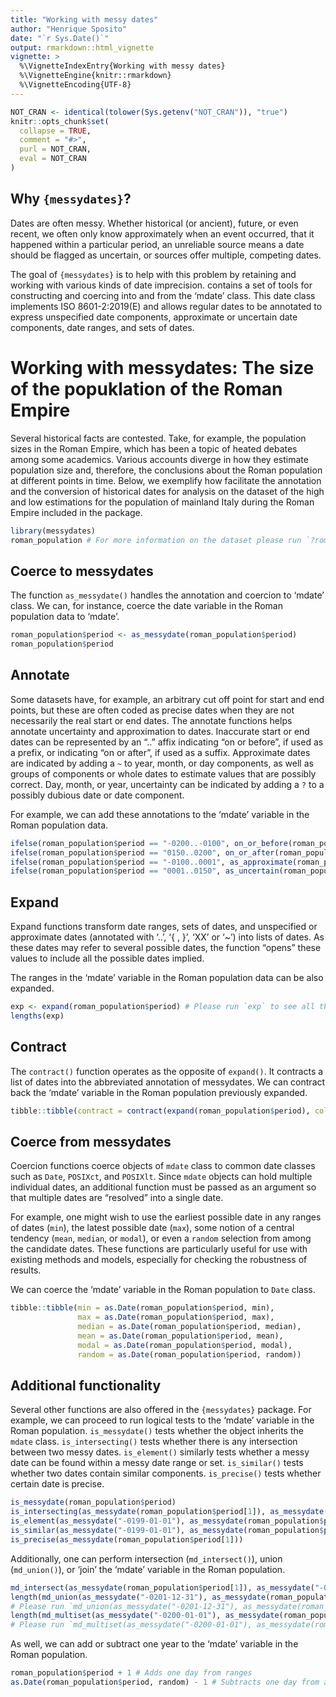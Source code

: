 ```yaml
---
title: "Working with messy dates"
author: "Henrique Sposito"
date: "`r Sys.Date()`"
output: rmarkdown::html_vignette
vignette: >
  %\VignetteIndexEntry{Working with messy dates}
  %\VignetteEngine{knitr::rmarkdown}
  %\VignetteEncoding{UTF-8}
---
```


```r
NOT_CRAN <- identical(tolower(Sys.getenv("NOT_CRAN")), "true")
knitr::opts_chunk$set(
  collapse = TRUE,
  comment = "#>",
  purl = NOT_CRAN,
  eval = NOT_CRAN
)
```

## Why `{messydates}`?

Dates are often messy.
Whether historical (or ancient), future, or even recent,
we often only know approximately when an event occurred,
that it happened within a particular period,
an unreliable source means a date should be flagged as uncertain,
or sources offer multiple, competing dates.

The goal of `{messydates}` is to help with this problem by retaining and working
with various kinds of date imprecision.
\pkg{messydates} contains a set of tools for constructing and coercing into and from the 'mdate' class.
This date class implements ISO 8601-2:2019(E) and allows regular dates to be annotated to express unspecified date components, approximate or uncertain date components, date ranges, and sets of dates.

# Working with messydates: The size of the popuklation of the Roman Empire

Several historical facts are contested. Take, for example, the population sizes in the Roman Empire, which has been a topic of heated debates among some academics. Various accounts diverge in how they estimate population size and, therefore, the conclusions about the Roman population at different points in time. Below, we exemplify how \pkg{messydates} facilitate the annotation and the conversion of historical dates for analysis on the dataset of the high and low estimations for the population of mainland Italy during the Roman Empire included in the package.

```r
library(messydates)
roman_population # For more information on the dataset please run `?roman_population`.
```

## Coerce to messydates

The function `as_messydate()` handles the annotation and coercion to 'mdate' class.
We can, for instance, coerce the date variable in the Roman population data to 'mdate'.

```r
roman_population$period <- as_messydate(roman_population$period)
roman_population$period
```

## Annotate

Some datasets have, for example, an arbitrary cut off point for start and end points, 
but these are often coded as precise dates when they are not necessarily the real start or end dates.
The annotate functions helps annotate uncertainty and approximation to dates.
Inaccurate start or end dates can be represented by an ".." affix
indicating "on or before", if used as a prefix,
or indicating "on or after", if used as a suffix.
Approximate dates are indicated by adding a `~` to year,
month, or day components, as well as groups of components or whole dates
to estimate values that are possibly correct.
Day, month, or year, uncertainty can be indicated by adding a `?`
to a possibly dubious date or date component.

For example, we can add these annotations to the 'mdate' variable in the Roman population data.

```r
ifelse(roman_population$period == "-0200..-0100", on_or_before(roman_population$period), roman_population$period)
ifelse(roman_population$period == "0150..0200", on_or_after(roman_population$period), roman_population$period)
ifelse(roman_population$period == "-0100..0001", as_approximate(roman_population$period), roman_population$period)
ifelse(roman_population$period == "0001..0150", as_uncertain(roman_population$period), roman_population$period)
```

## Expand

Expand functions transform date ranges, sets of dates, and unspecified or 
approximate dates (annotated with '..', '{ , }', 'XX' or '~') into lists of dates.
As these dates may refer to several possible dates,
the function "opens" these values to include all the possible dates implied.

The ranges in the 'mdate' variable in the Roman population data can be also expanded.

```r
exp <- expand(roman_population$period) # Please run `exp` to see all the expanded dates.
lengths(exp)
```

## Contract

The `contract()` function operates as the opposite of `expand()`.
It contracts a list of dates into the abbreviated annotation of messydates.
We can contract back the 'mdate' variable in the Roman population previously expanded.

```r
tibble::tibble(contract = contract(expand(roman_population$period), collapse = FALSE))
```

## Coerce from messydates

Coercion functions coerce objects of `mdate` class to 
common date classes such as `Date`, `POSIXct`, and `POSIXlt`.
Since `mdate` objects can hold multiple individual dates,
an additional function must be passed as an argument so that multiple dates
are "resolved" into a single date.

For example, one might wish to use the earliest possible date
in any ranges of dates (`min`), the latest possible date (`max`),
some notion of a central tendency (`mean`, `median`, or `modal`),
or even a `random` selection from among the candidate dates. 
These functions are particularly useful for use with existing methods and models,
especially for checking the robustness of results.

We can coerce the 'mdate' variable in the Roman population to `Date` class.

```r
tibble::tibble(min = as.Date(roman_population$period, min),
               max = as.Date(roman_population$period, max),
               median = as.Date(roman_population$period, median),
               mean = as.Date(roman_population$period, mean),
               modal = as.Date(roman_population$period, modal),
               random = as.Date(roman_population$period, random))
```

## Additional functionality

Several other functions are also offered in the `{messydates}` package.
For example, we can proceed to run logical tests to the 'mdate' variable in the Roman population.
`is_messydate()` tests whether the object inherits the `mdate` class.
`is_intersecting()` tests whether there is any intersection between two messy dates.
`is_element()` similarly tests whether a messy date can be found within a messy date range or set.
`is_similar()` tests whether two dates contain similar components.
`is_precise()` tests whether certain date is precise.

```r
is_messydate(roman_population$period)
is_intersecting(as_messydate(roman_population$period[1]), as_messydate(roman_population$period[2]))
is_element(as_messydate("-0199-01-01"), as_messydate(roman_population$period[1]))
is_similar(as_messydate("-0199-01-01"), as_messydate(roman_population$period[1]))
is_precise(as_messydate(roman_population$period[1]))
```

Additionally, one can perform intersection (`md_intersect()`), union (`md_union()`),
or 'join' the 'mdate' variable in the Roman population.

```r
md_intersect(as_messydate(roman_population$period[1]), as_messydate("-0200-01-01"))
length(md_union(as_messydate("-0201-12-31"), as_messydate(roman_population$period[1])))
# Please run `md_union(as_messydate("-0201-12-31"), as_messydate(roman_population$period[1]))` to see all united dates.
length(md_multiset(as_messydate("-0200-01-01"), as_messydate(roman_population$period[1])))
# Please run `md_multiset(as_messydate("-0200-01-01"), as_messydate(roman_population$period[1]))` to all joined dates.
```

As well, we can add or subtract one year to the 'mdate' variable in the Roman population.

```r
roman_population$period + 1 # Adds one day from ranges
as.Date(roman_population$period, random) - 1 # Subtracts one day from a random day within range
```
